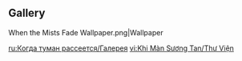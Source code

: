 {{Event Tabs}}

==Gallery==
<gallery>
When the Mists Fade Wallpaper.png|Wallpaper
</gallery>

[[ru:Когда туман рассеется/Галерея]]
[[vi:Khi Màn Sương Tan/Thư Viện]]
